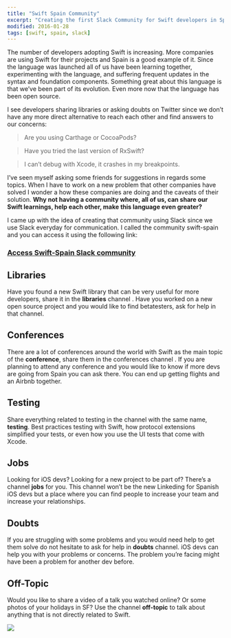 ```yaml
---
title: "Swift Spain Community"
excerpt: "Creating the first Slack Community for Swift developers in Spain"
modified: 2016-01-28
tags: [swift, spain, slack]
---
```


The number of developers adopting Swift is increasing. More companies are using Swift for their projects and Spain is a good example of it. Since the language was launched all of us have been learning together, experimenting with the language, and suffering frequent updates in the syntax and foundation components. Something great about this language is that we’ve been part of its evolution. Even more now that the language has been open source.

I see developers sharing libraries or asking doubts on Twitter since we don’t have any more direct alternative to reach each other and find answers to our concerns:

> Are you using Carthage or CocoaPods?

> Have you tried the last version of RxSwift?

> I can’t debug with Xcode, it crashes in my breakpoints.

I’ve seen myself asking some friends for suggestions in regards some topics. When I have to work on a new problem that other companies have solved I wonder a how these companies are doing and the caveats of their solution. **Why not having a community where, all of us, can share our Swift learnings, help each other, make this language even greater?**

I came up with the idea of creating that community using Slack since we use Slack everyday for communication. I called the community swift-spain and you can access it using the following link:

### [Access Swift-Spain Slack community](https://swiftspain.herokuapp.com)

## Libraries

Have you found a new Swift library that can be very useful for more developers, share it in the **libraries** channel . Have you worked on a new open source project and you would like to find betatesters, ask for help in that channel.

## Conferences

There are a lot of conferences around the world with Swift as the main topic of the **conference**, share them in the conferences channel . If you are planning to attend any conference and you would like to know if more devs are going from Spain you can ask there. You can end up getting flights and an Airbnb together.

## Testing

Share everything related to testing in the channel with the same name, **testing**. Best practices testing with Swift, how protocol extensions simplified your tests, or even how you use the UI tests that come with Xcode.

## Jobs

Looking for iOS devs? Looking for a new project to be part of? There’s a channel **jobs** for you. This channel won’t be the new Linkeding for Spanish iOS devs but a place where you can find people to increase your team and increase your relationships.

## Doubts

If you are struggling with some problems and you would need help to get them solve do not hesitate to ask for help in **doubts** channel. iOS devs can help you with your problems or concerns. The problem you’re facing might have been a problem for another dev before.

## Off-Topic

Would you like to share a video of a talk you watched online? Or some photos of your holidays in SF? Use the channel **off-topic** to talk about anything that is not directly related to Swift.

![](images/swift-footer.png)
